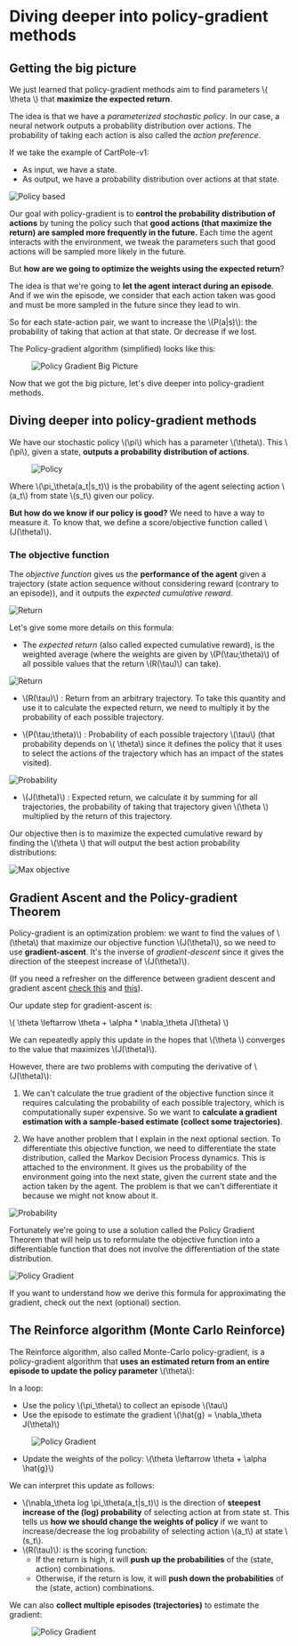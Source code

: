 # Diving deeper into policy-gradient methods

## Getting the big picture

We just learned that policy-gradient methods aim to find parameters \\( \theta \\) that **maximize the expected return**.

The idea is that we have a *parameterized stochastic policy*. In our case, a neural network outputs a probability distribution over actions. The probability of taking each action is also called the *action preference*.

If we take the example of CartPole-v1:
- As input, we have a state.
- As output, we have a probability distribution over actions at that state.

<img src="https://huggingface.co/datasets/huggingface-deep-rl-course/course-images/resolve/main/en/unit6/policy_based.png" alt="Policy based" />

Our goal with policy-gradient is to **control the probability distribution of actions** by tuning the policy such that **good actions (that maximize the return) are sampled more frequently in the future.**
Each time the agent interacts with the environment, we tweak the parameters such that good actions will be sampled more likely in the future.

But **how are we going to optimize the weights using the expected return**?

The idea is that we're going to **let the agent interact during an episode**. And if we win the episode, we consider that each action taken was good and must be more sampled in the future
since they lead to win.

So for each state-action pair, we want to increase the \\(P(a|s)\\): the probability of taking that action at that state. Or decrease if we lost.

The Policy-gradient algorithm (simplified) looks like this:
<figure class="image table text-center m-0 w-full">
  <img src="https://huggingface.co/datasets/huggingface-deep-rl-course/course-images/resolve/main/en/unit6/pg_bigpicture.jpg" alt="Policy Gradient Big Picture"/>
</figure>

Now that we got the big picture, let's dive deeper into policy-gradient methods.

## Diving deeper into policy-gradient methods

We have our stochastic policy \\(\pi\\) which has a parameter \\(\theta\\). This \\(\pi\\), given a state, **outputs a probability distribution of actions**.

<figure class="image table text-center m-0 w-full">
  <img src="https://huggingface.co/datasets/huggingface-deep-rl-course/course-images/resolve/main/en/unit6/stochastic_policy.png" alt="Policy"/>
</figure>

Where \\(\pi_\theta(a_t|s_t)\\) is the probability of the agent selecting action \\(a_t\\) from state \\(s_t\\) given our policy.

**But how do we know if our policy is good?** We need to have a way to measure it. To know that, we define a score/objective function called \\(J(\theta)\\).

### The objective function

The *objective function* gives us the **performance of the agent** given a trajectory (state action sequence without considering reward (contrary to an episode)), and it outputs the *expected cumulative reward*.

<img src="https://huggingface.co/datasets/huggingface-deep-rl-course/course-images/resolve/main/en/unit6/objective.jpg" alt="Return"/>

Let's give some more details on this formula:
- The *expected return* (also called expected cumulative reward), is the weighted average (where the weights are given by \\(P(\tau;\theta)\\) of all possible values that the return \\(R(\tau)\\) can take).

<img src="https://huggingface.co/datasets/huggingface-deep-rl-course/course-images/resolve/main/en/unit6/expected_reward.png" alt="Return"/>


- \\(R(\tau)\\) :  Return from an arbitrary trajectory. To take this quantity and use it to calculate the expected return, we need to multiply it by the probability of each possible trajectory.

- \\(P(\tau;\theta)\\) : Probability of each possible trajectory \\(\tau\\) (that probability depends on \\( \theta\\) since it defines the policy that it uses to select the actions of the trajectory which has an impact of the states visited).

<img src="https://huggingface.co/datasets/huggingface-deep-rl-course/course-images/resolve/main/en/unit6/probability.png" alt="Probability"/>

- \\(J(\theta)\\) : Expected return, we calculate it by summing for all trajectories, the probability of taking that trajectory given \\(\theta \\) multiplied by the return of this trajectory.

Our objective then is to maximize the expected cumulative reward by finding the \\(\theta \\) that will output the best action probability distributions:


<img src="https://huggingface.co/datasets/huggingface-deep-rl-course/course-images/resolve/main/en/unit6/max_objective.png" alt="Max objective"/>


## Gradient Ascent and the Policy-gradient Theorem

Policy-gradient is an optimization problem: we want to find the values of \\(\theta\\) that maximize our objective function \\(J(\theta)\\), so we need to use **gradient-ascent**. It's the inverse of *gradient-descent* since it gives the direction of the steepest increase of \\(J(\theta)\\).

(If you need a refresher on the difference between gradient descent and gradient ascent [check this](https://www.baeldung.com/cs/gradient-descent-vs-ascent) and [this](https://stats.stackexchange.com/questions/258721/gradient-ascent-vs-gradient-descent-in-logistic-regression)).

Our update step for gradient-ascent is:

\\( \theta \leftarrow \theta + \alpha *  \nabla_\theta J(\theta) \\)

We can repeatedly apply this update in the hopes that \\(\theta \\) converges to the value that maximizes \\(J(\theta)\\).

However, there are two problems with computing the derivative of \\(J(\theta)\\):
1. We can't calculate the true gradient of the objective function since it requires calculating the probability of each possible trajectory, which is computationally super expensive.
So we want to **calculate a gradient estimation with a sample-based estimate (collect some trajectories)**.

2. We have another problem that I explain in the next optional section. To differentiate this objective function, we need to differentiate the state distribution, called the Markov Decision Process dynamics. This is attached to the environment. It gives us the probability of the environment going into the next state, given the current state and the action taken by the agent. The problem is that we can't differentiate it because we might not know about it.

<img src="https://huggingface.co/datasets/huggingface-deep-rl-course/course-images/resolve/main/en/unit6/probability.png" alt="Probability"/>

Fortunately we're going to use a solution called the Policy Gradient Theorem that will help us to reformulate the objective function into a differentiable function that does not involve the differentiation of the state distribution.

<img src="https://huggingface.co/datasets/huggingface-deep-rl-course/course-images/resolve/main/en/unit6/policy_gradient_theorem.png" alt="Policy Gradient"/>

If you want to understand how we derive this formula for approximating the gradient, check out the next (optional) section.

## The Reinforce algorithm (Monte Carlo Reinforce)

The Reinforce algorithm, also called Monte-Carlo policy-gradient, is a policy-gradient algorithm that **uses an estimated return from an entire episode to update the policy parameter**  \\(\theta\\):

In a loop:
- Use the policy \\(\pi_\theta\\)  to collect an episode \\(\tau\\)
- Use the episode to estimate the gradient \\(\hat{g} = \nabla_\theta J(\theta)\\)

 <figure class="image table text-center m-0 w-full">
  <img src="https://huggingface.co/datasets/huggingface-deep-rl-course/course-images/resolve/main/en/unit6/policy_gradient_one.png" alt="Policy Gradient"/>
</figure>

- Update the weights of the policy: \\(\theta \leftarrow \theta + \alpha \hat{g}\\)

We can interpret this update as follows:
- \\(\nabla_\theta log \pi_\theta(a_t|s_t)\\) is the direction of **steepest increase of the (log) probability** of selecting action at from state st.
This tells us **how we should change the weights of policy** if we want to increase/decrease the log probability of selecting action \\(a_t\\) at state \\(s_t\\).
- \\(R(\tau)\\): is the scoring function:
  - If the return is high, it will **push up the probabilities** of the (state, action) combinations.
  - Otherwise, if the return is low, it will **push down the probabilities** of the (state, action) combinations.


We can also **collect multiple episodes (trajectories)** to estimate the gradient:
<figure class="image table text-center m-0 w-full">
 <img src="https://huggingface.co/datasets/huggingface-deep-rl-course/course-images/resolve/main/en/unit6/policy_gradient_multiple.png" alt="Policy Gradient"/>
</figure>
